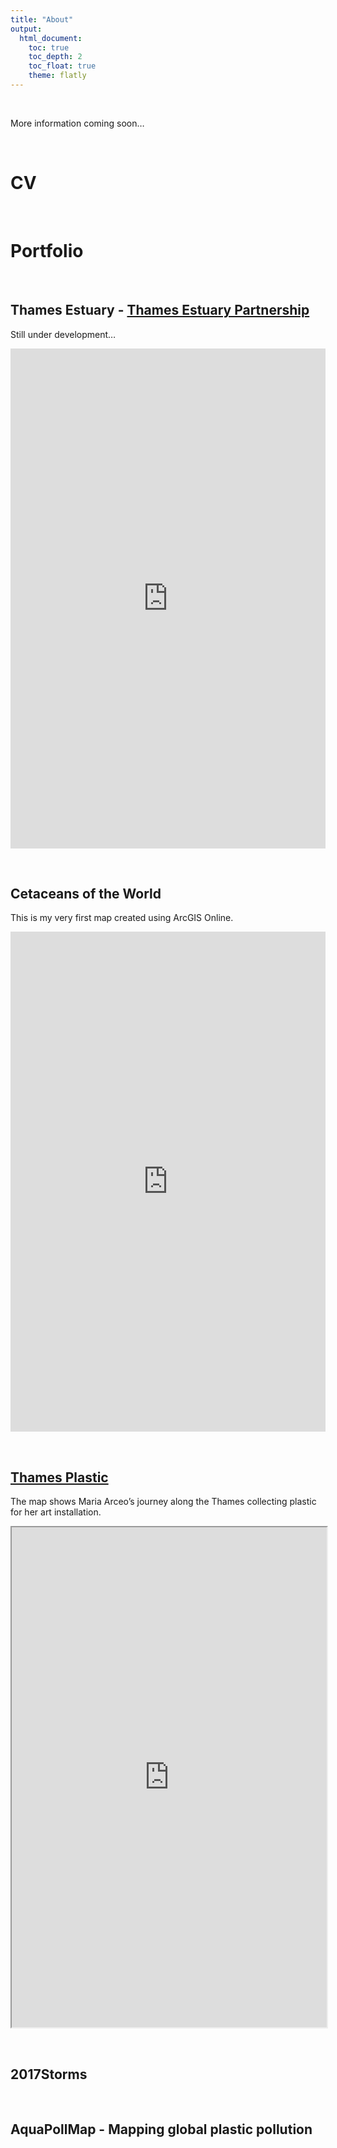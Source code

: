 ---
title: "About"
output: 
  html_document:
    toc: true
    toc_depth: 2
    toc_float: true
    theme: flatly
---

$~$

More information coming soon...

$~$

# CV

$~$

# Portfolio

$~$

## Thames Estuary - [Thames Estuary Partnership](https://thamesestuarypartnership.org/)

Still under development... 

<iframe width="100%" height="800px" src="https://www.arcgis.com/apps/MapJournal/index.html?appid=f06710f3623e49f4851794cae988f13f" frameborder="0" scrolling="no"></iframe>

$~$

## Cetaceans of the World

This is my very first map created using ArcGIS Online. 

<iframe width="100%" height="800px" src="http://www.arcgis.com/apps/MapJournal/index.html?appid=4f434403e1c9481d951f1e2a210276e9" frameborder="0" scrolling="no"></iframe>

$~$

## [Thames Plastic](https://www.thamesplastic.com/beach-cleanups)

The map shows Maria Arceo's journey along the Thames collecting plastic for her art installation. 

<iframe width="100%" height="800px" src="https://arcg.is/0Cy9b0"></iframe>

$~$

## 2017Storms

$~$

## AquaPollMap - Mapping global plastic pollution


